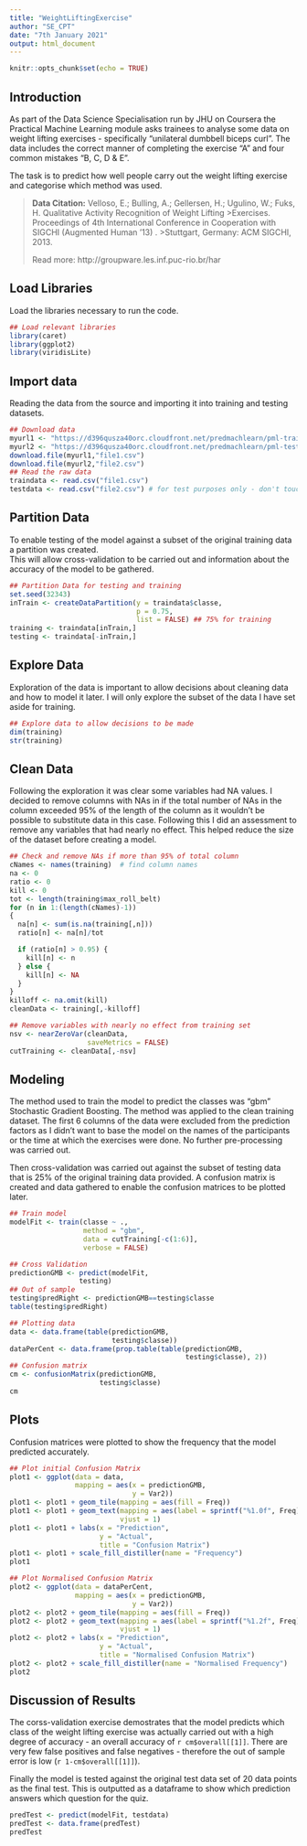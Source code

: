---
title: "WeightLiftingExercise"
author: "SE_CPT"
date: "7th January 2021"
output: html_document
---

```{r setup, include=FALSE}
knitr::opts_chunk$set(echo = TRUE)
```

## Introduction

As part of the Data Science Specialisation run by JHU on Coursera the Practical Machine Learning module asks trainees to analyse some data on weight lifting exercises - specifically "unilateral dumbbell biceps curl".  The data includes the correct manner of completing the exercise "A" and four common mistakes "B, C, D & E".  

The task is to predict how well people carry out the weight lifting exercise and categorise which method was used.

>**Data Citation:**
>Velloso, E.; Bulling, A.; Gellersen, H.; Ugulino, W.; Fuks, H. Qualitative Activity Recognition of Weight Lifting >Exercises. Proceedings of 4th International Conference in Cooperation with SIGCHI (Augmented Human '13) . >Stuttgart, Germany: ACM SIGCHI, 2013.
>
>Read more: http://groupware.les.inf.puc-rio.br/har

## Load Libraries

Load the libraries necessary to run the code.

```{r Load libraries, results = 'hold'}
## Load relevant libraries
library(caret)
library(ggplot2)
library(viridisLite)
```

## Import data

Reading the data from the source and importing it into training and testing datasets.

```{r data, cache = TRUE, results = 'hold'}
## Download data
myurl1 <- "https://d396qusza40orc.cloudfront.net/predmachlearn/pml-training.csv"
myurl2 <- "https://d396qusza40orc.cloudfront.net/predmachlearn/pml-testing.csv"
download.file(myurl1,"file1.csv")
download.file(myurl2,"file2.csv")
## Read the raw data
traindata <- read.csv("file1.csv")
testdata <- read.csv("file2.csv") # for test purposes only - don't touch until end
```

## Partition Data

To enable testing of the model against a subset of the original training data a partition was created.  
This will allow cross-validation to be carried out and information about the accuracy of the model to be gathered.

```{r Partition Data, results = 'hold'}
## Partition Data for testing and training
set.seed(32343)
inTrain <- createDataPartition(y = traindata$classe, 
                               p = 0.75, 
                               list = FALSE) ## 75% for training
training <- traindata[inTrain,]
testing <- traindata[-inTrain,]
```

## Explore Data

Exploration of the data is important to allow decisions about cleaning data and how to model it later.  I will only explore the subset of the data I have set aside for training.

```{r Explore, results = 'hold'}
## Explore data to allow decisions to be made
dim(training)
str(training)
```

## Clean Data

Following the exploration it was clear some variables had NA values.  I decided to remove columns with NAs in if the total number of NAs in the column exceeded 95% of the length of the column as it wouldn't be possible to substitute data in this case.  Following this I did an assessment to remove any variables that had nearly no effect.  This helped reduce the size of the dataset before creating a model.

```{r Clean Data, results = 'hold'}
## Check and remove NAs if more than 95% of total column
cNames <- names(training)  # find column names
na <- 0
ratio <- 0
kill <- 0
tot <- length(training$max_roll_belt)
for (n in 1:(length(cNames)-1)) 
{
  na[n] <- sum(is.na(training[,n]))
  ratio[n] <- na[n]/tot

  if (ratio[n] > 0.95) {
    kill[n] <- n
  } else {
    kill[n] <- NA
  }
}
killoff <- na.omit(kill)
cleanData <- training[,-killoff]

## Remove variables with nearly no effect from training set
nsv <- nearZeroVar(cleanData, 
                   saveMetrics = FALSE)
cutTraining <- cleanData[,-nsv]
```

## Modeling

The method used to train the model to predict the classes was "gbm" Stochastic Gradient Boosting.  The method was applied to the clean training dataset.  The first 6 columns of the data were excluded from the prediction factors as I didn't want to base the model on the names of the participants or the time at which the exercises were done.  No further pre-processing was carried out.

Then cross-validation was carried out against the subset of testing data that is 25% of the original training data provided.  A confusion matrix is created and data gathered to enable the confusion matrices to be plotted later.

```{r Modeling, cache = TRUE, results = 'hold'}
## Train model
modelFit <- train(classe ~ ., 
                  method = "gbm", 
                  data = cutTraining[-c(1:6)],
                  verbose = FALSE)

## Cross Validation
predictionGMB <- predict(modelFit, 
                 testing)
## Out of sample
testing$predRight <- predictionGMB==testing$classe
table(testing$predRight)

## Plotting data
data <- data.frame(table(predictionGMB, 
                         testing$classe))
dataPerCent <- data.frame(prop.table(table(predictionGMB, 
                                           testing$classe), 2))
## Confusion matrix
cm <- confusionMatrix(predictionGMB, 
                      testing$classe)
cm
```

## Plots

Confusion matrices were plotted to show the frequency that the model predicted accurately.

```{r plots, results = 'hold'}
## Plot initial Confusion Matrix
plot1 <- ggplot(data = data,
                mapping = aes(x = predictionGMB,
                              y = Var2)) 
plot1 <- plot1 + geom_tile(mapping = aes(fill = Freq)) 
plot1 <- plot1 + geom_text(mapping = aes(label = sprintf("%1.0f", Freq)),
                           vjust = 1) 
plot1 <- plot1 + labs(x = "Prediction", 
                      y = "Actual", 
                      title = "Confusion Matrix")
plot1 <- plot1 + scale_fill_distiller(name = "Frequency")
plot1

## Plot Normalised Confusion Matrix
plot2 <- ggplot(data = dataPerCent,
                mapping = aes(x = predictionGMB,
                              y = Var2)) 
plot2 <- plot2 + geom_tile(mapping = aes(fill = Freq)) 
plot2 <- plot2 + geom_text(mapping = aes(label = sprintf("%1.2f", Freq)),
                           vjust = 1) 
plot2 <- plot2 + labs(x = "Prediction", 
                      y = "Actual", 
                      title = "Normalised Confusion Matrix")
plot2 <- plot2 + scale_fill_distiller(name = "Normalised Frequency")
plot2
```

## Discussion of Results

The corss-validation exercise demostrates that the model predicts which class of the weight lifting exercise was actually carried out with a high degree of accuracy - an overall accuracy of `r cm$overall[[1]]`.  There are very few false positives and false negatives - therefore the out of sample error is low (`r 1-cm$overall[[1]]`).

Finally the model is tested against the original test data set of 20 data points as the final test.  This is outputted as a dataframe to show which prediction answers which question for the quiz.

```{r Test, results = 'hold'}
predTest <- predict(modelFit, testdata)
predTest <- data.frame(predTest)
predTest
```
